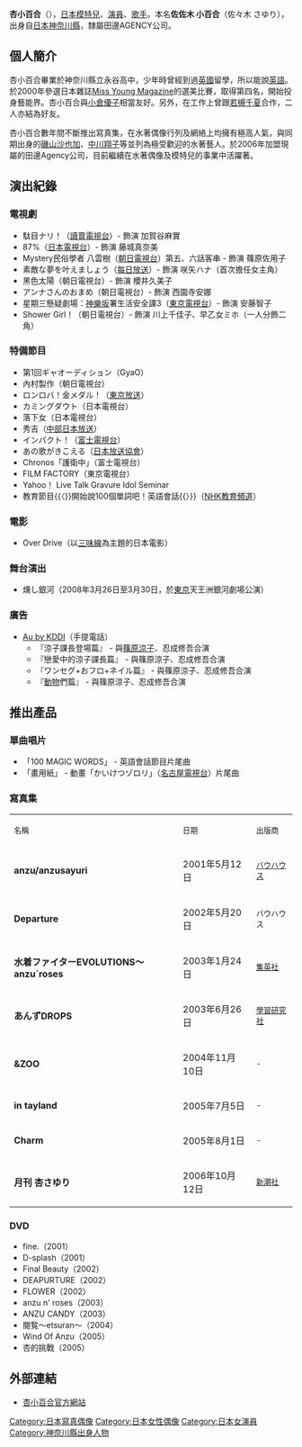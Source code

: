 {{Unreferenced |time=2009-07-23T17:53:37+00:00 }}
{{藝人
| 類型 = 女演員
| 圖片 =
| 圖片尺寸 = 
| 圖片簡介 = 
| 英文名 = Anzu Sayuri
| 綽號 = アンちゃん、さゆりん
| 國籍 = {{JPN}}
| 籍貫 = [[神奈川縣|神奈川縣]]
| 出生日期 = {{birth_date_and _age|1983|9|20}}
| 職業 = [[演員|演員]]
| 語言 = 英語、日語
}}
{{japanese|japanese=杏 さゆり|kana=あんず さゆり|romaji=Anzu Sayuri}}

'''杏小百合'''（{{bd|1983年|9月20日|catIdx=Anzu Sayuri}}），[[日本|日本]][[模特兒|模特兒]]、[[演員|演員]]、[[歌手|歌手]]。本名'''佐佐木 小百合'''（佐々木 さゆり），出身自[[日本|日本]][[神奈川縣|神奈川縣]]，隸屬田邊AGENCY公司。

==個人簡介==
杏小百合畢業於神奈川縣立永谷高中，少年時曾經到過[[英國|英國]]留學，所以能說[[英語|英語]]。於2000年參選日本雜誌[[Miss_Young_Magazine|Miss Young Magazine]]的選美比賽，取得第四名，開始投身藝能界。杏小百合與[[小倉優子|小倉優子]]相當友好。另外，在工作上曾跟[[若槻千夏|若槻千夏]]合作，二人亦結為好友。

杏小百合數年間不斷推出寫真集，在水著偶像行列及網絡上均擁有極高人氣，與同期出身的[[磯山沙也加|磯山沙也加]]、[[中川翔子|中川翔子]]等並列為極受歡迎的水著藝人。於2006年加盟現屬的田邊Agency公司，目前繼續在水著偶像及模特兒的事業中活躍著。

==演出紀錄==
===電視劇===
* 駄目ナリ！（[[讀賣電視台|讀賣電視台]]）- 飾演 加賀谷麻實
* 87%（[[日本電視台|日本電視台]]）- 飾演 藤城真奈美
* Mystery民俗學者 八雲樹（[[朝日電視台|朝日電視台]]）第五、六話客串 - 飾演 篠原佐用子
* 素敵な夢を叶えましょう（[[每日放送|每日放送]]）- 飾演 咲矢ハナ（首次擔任女主角）
* 黑色太陽（朝日電視台）- 飾演 櫻井久美子
* アンナさんのおまめ（朝日電視台）- 飾演 西園寺安娜
* 星期三懸疑劇場：[[神樂坂|神樂坂]]署生活安全課3（[[東京電視台|東京電視台]]）- 飾演 安藤智子
* Shower Girl！（朝日電視台）- 飾演 川上千佳子、早乙女ミホ（一人分飾二角）

===特備節目===
* 第1回ギャオーディション（GyaO）
* 內村製作（朝日電視台）
* ロンロバ！金メダル！（[[東京放送|東京放送]]）
* カミングダウト（日本電視台）
* 落下女（日本電視台）
* 秀吉（[[中部日本放送|中部日本放送]]）
* インパクト！（[[富士電視台|富士電視台]]）
* あの歌がきこえる（[[日本放送協會|日本放送協會]]）
* Chronos「護衛中」（富士電視台）
* FILM FACTORY（東京電視台）
* Yahoo！ Live Talk Gravure Idol Seminar
* 教育節目{{〈}}開始說100個單詞吧！英語會話{{〉}}（[[NHK教育頻道|NHK教育頻道]]）

===電影===
* Over Drive（以[[三味線|三味線]]為主題的日本電影）

===舞台演出===
* 燻し銀河（2008年3月26日至3月30日，於[[東京|東京]]天王洲銀河劇場公演）

===廣告===
* [[Au_(行動電話)|Au by KDDI]]（手提電話）
** 『涼子課長登場篇』 - 與[[篠原涼子|篠原涼子]]、忍成修吾合演
** 『戀愛中的涼子課長篇』 - 與篠原涼子、忍成修吾合演
** 『ワンセグ+おフロ+ネイル篇』 - 與篠原涼子、忍成修吾合演
** 『[[動物|動物]]們篇』 - 與篠原涼子、忍成修吾合演

==推出產品==
===單曲唱片===
* 「100 MAGIC WORDS」 - 英語會話節目片尾曲
* 「畫用紙」 - 動畫「かいけつゾロリ」（[[名古屋電視台|名古屋電視台]]）片尾曲

===寫真集===
{|border="1" cellpadding="3" class="wikitable"
|-
| <small>名稱</small>
| <small>日期</small>
| <small>出版商</small>
|-
| '''anzu/anzusayuri'''
| 2001年5月12日
| <small>[[包浩斯|バウハウス]]</small>
|-
| '''Departure'''
| 2002年5月20日
| <small>バウハウス</small>
|-
| '''水着ファイターEVOLUTIONS～anzu`roses'''
| 2003年1月24日
| <small>[[集英社|集英社]]</small>
|-
| '''あんずDROPS'''
| 2003年6月26日
| <small>[[學習研究社|學習研究社]]</small>
|-
| '''&ZOO'''
| 2004年11月10日
| <small> - </small>
|-
| '''in tayland'''
| 2005年7月5日
| <small> - </small>
|-
| '''Charm'''
| 2005年8月1日
| <small> - </small>
|-
| '''月刊 杏さゆり'''
| 2006年10月12日
| <small>[[新潮社|新潮社]]</small>
|}

===DVD===
*  fine.（2001）
*  D-splash（2001）
*  Final Beauty（2002）
*  DEAPURTURE（2002）
*  FLOWER（2002）
*  anzu n' roses（2003）
*  ANZU CANDY（2003）
*  閱覧～etsuran～（2004）
*  Wind Of Anzu（2005）
*  杏的挑戰（2005）

==外部連結==
* [https://web.archive.org/web/20080201072327/http://www.tanabe-agency.co.jp/talent/anzu_sayuri/ 杏小百合官方網站]

{{DEFAULTSORT:Anzu Sayuri}}
[[Category:日本寫真偶像|Category:日本寫真偶像]]
[[Category:日本女性偶像|Category:日本女性偶像]]
[[Category:日本女演員|Category:日本女演員]]
[[Category:神奈川縣出身人物|Category:神奈川縣出身人物]]